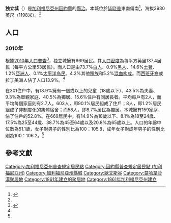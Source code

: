 {{Infobox settlement
|official_name            = 独立城
|settlement_type          = [[普查规定居民点|普查规定居民点]]
|image_skyline            = Independence California.JPG
|imagesize                = 180px
|image_caption            = 標誌
|image_seal               = 
|image_map                = Inyo_County_California_Incorporated_and_Unincorporated_areas_Independence_Highlighted.svg
|mapsize                  = 250x200px
|map_caption              = 位置圖
|image_map1               = 
|mapsize1                 = 
|map_caption1             = 
|subdivision_type         = 國家
|subdivision_name         = {{USA}}
|subdivision_type1        = 州
|subdivision_name1        = 加州
|subdivision_type2        = 縣
|subdivision_name2        = [[因約縣_(加利福尼亞州)|因約縣]]
|government_type          = 
|leader_title             = 
|leader_name              = 
|established_date         = 
<!-- Area------------------>
|area_magnitude           =
| unit_pref               =US
| area_footnotes          = <ref>{{Cite web |url=http://www.census.gov/geo/www/gazetteer/files/Gaz_places_national.txt |title=U.S. Census |accessdate=2013-07-06 |archive-date=2012-07-14 |archive-url=https://www.webcitation.org/699nOulzi?url=http://www.census.gov/geo/www/gazetteer/files/Gaz_places_national.txt |dead-url=no }}</ref>
| area_total_sq_mi        = 4.870
| area_land_sq_mi         = 4.867
| area_water_sq_mi        = 0.003
| area_total_km2          = 12.612
| area_land_km2           = 12.605
| area_water_km2          = 0.007
| area_water_percent      = 0.057
| area_note               = 

|elevation_ft             = 3930
|elevation_m              = 1198
|population_as_of         = 2010
|population_footnotes     = 
|population_total         = 669
|population_metro         = 
|population_density_km2   = auto
|population_density_sq_mi = auto
|timezone                 = [[太平洋時區|太平洋時區]]
|utc_offset               = -8
|elevation_footnotes      =<ref name=gnis>{{gnis|1658811}}</ref>
|timezone_DST             = PDT
|utc_offset_DST           = -7
|postal_code_type         = [[美國郵區編號|ZIP代碼]]
|postal_code              = 93526
|area_code                = 760
|blank_name               = [[聯邦資料處理標準|FIPS代碼]]
|blank_info               = 06-36350
|blank1_name              = GNIS代碼
|blank1_info              = 1658811
|footnotes                = 
|website                  = 
}}
'''独立城'''（{{lang en|Independence}}）是[[加利福尼亞州|加利福尼亞州]][[因約縣_(加利福尼亞州)|因約縣]]的[[縣治|縣治]]。{{GR|6}}本城位於[[毕晓普_(加利福尼亚州)|毕晓普]]東南偏南{{convert|41|mi|km|0}}<ref name=CGN>{{California's Geographic Names|1172}}</ref>，海拔3930英尺（1198米）。<ref name=gnis />

==人口==
===2010年===
根據[[2010年美國人口普查|2010年人口普查]]<ref name ="FactFinder">{{cite web|title=American FactFinder|url=http://factfinder2.census.gov/faces/nav/jsf/pages/index.xhtml|publisher=[[United_States_Census_Bureau|United States Census Bureau]]|accessdate=2012-12-18|archive-date=2012-02-17|archive-url=https://www.webcitation.org/65WtHj6J5?url=http://factfinder2.census.gov/faces/nav/jsf/pages/index.xhtml|dead-url=no}}</ref>，独立城擁有669居民。其[[人口密度|人口密度]]為每平方英里137.4居民（每平方公里53居民）。而人口是由73.7%[[歐裔美國人|白人]]、0.9%[[非裔美國人|黑人]]、14.6%[[美國土著|土著]]、1.2%[[亞裔美國人|亞洲人]]、0.1%[[太平洋岛民|太平洋岛民]]、4.2%其他[[種族|種族]]和5.2%[[混血|混血]][[种族构成|构成]]。而[[西班牙裔美国人|西班牙裔]]或[[拉丁美洲人|拉丁美洲人]]佔了人口13.9%。<ref name ="FactFinder"/>

在301住户中，有18.9%擁有一個或以上的兒童（18歲以下）、43.5%為夫妻、9.3%為單親家庭、40.5%為獨居、15.6%住戶有同居長者。平均每戶有2人，而平均每個家庭則有2.7人。603人，即90.1%居民組成了住戶；8人，即1.2%居民組成了非制度化的集體宿舍；而58人，即8.7%居民為獨居。本城擁有159家庭，佔了住戶的52.8%。在669居民中，有14.9%為18歲以下、8.1%為18至24歲、17.5%為25至44歲、38.7%為45至64歲以及20.8%為65歲以上。人口的年齡中位數為51.1歲，女子對男子的性別比為100：105.8，成年女子對成年男子的性別比則為100：106.2。<ref name ="FactFinder"/>

==參考文獻==
{{reflist|2}}

{{因約縣 (加利福尼亞州)}}

{{DEFAULTSORT:Independence}}
[[Category:加利福尼亞州普查規定居民點|Category:加利福尼亞州普查規定居民點]]
[[Category:因約縣普查規定居民點_(加利福尼亞州)|Category:因約縣普查規定居民點 (加利福尼亞州)]]
[[Category:加利福尼亞州縣城|Category:加利福尼亞州縣城]]
[[Category:歐文斯谷|Category:歐文斯谷]]
[[Category:莫哈韋沙漠聚居地|Category:莫哈韋沙漠聚居地]]
[[Category:1861年建立的聚居地|Category:1861年建立的聚居地]]
[[Category:1861年加利福尼亞州建立|Category:1861年加利福尼亞州建立]]
